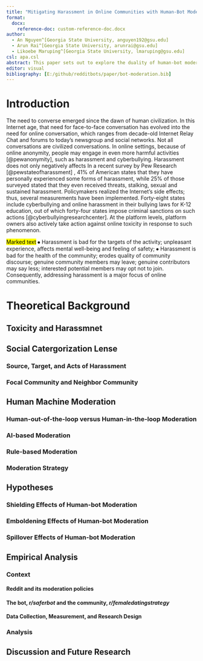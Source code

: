 ```yaml
---
title: "Mitigating Harassment in Online Communities with Human-Bot Moderation: Insights from Reddit Communities"
format: 
  docx:
    reference-doc: custom-reference-doc.docx
author:
  - An Nguyen^[Georgia State University, anguyen192@gsu.edu]
  - Arun Rai^[Georgia State University, arunrai@gsu.edu]
  - Likoebe Maruping^[Georgia State University, lmaruping@gsu.edu]
csl: apa.csl
abstract: This paper sets out to explore the duality of human-bot moderation in mitigating ha¬rassment. We examine communities that use a block-list type of bot to prevent harass¬ment from the source of harassment. We expect that the employment of the bot along¬side human moderation will create a shielding effect - a declining trend of harassment towards community members, followed by an emboldening effect - an uptick in ha¬rassment by community members towards their perceived outgroup members, and, finally, a spillover effect - an increase in harassment in neighbor communities who share the same topic of discussion but not the same moderators. We use Detoxify, a BERT-based model, to determine the probability that a comment represents harassment. . We then use Bayesian Structure Time Series to examine the three types of effects of human-bot moderation in the communities under study
editor: visual
bibliography: [E:/github/redditbots/paper/bot-moderation.bib]
---
```


# Introduction

The need to converse emerged since the dawn of human civilization. In this Internet age, that need for face-to-face conversation has evolved into the need for online conversation, which ranges from decade-old Internet Relay Chat and forums to today’s newsgroup and social networks. Not all conversations are civilized conversations. In online settings, because of online anonymity, people may engage in even more harmful activities [@pewanonymity], such as harassment and cyberbullying. Harassment does not only negatively affects 
In a recent survey by Pew Research [@pewstateofharassment] , 41% of American states that they have personally experienced some forms of harassment, while 25% of those surveyed stated that they even received threats, stalking, sexual and sustained harassment. Policymakers realized the Internet’s side effects; thus, several measurements have been implemented. Forty-eight states include cyberbullying and online harassment in their bullying laws for K-12 education, out of which forty-four states impose criminal sanctions on such actions [@cyberbullyingresearchcenter]. At the platform levels, platform owners also actively take action against online toxicity in response to such phenomenon. 

<mark>Marked text</mark>
⦁	Harassment is bad for the targets of the activity; unpleasant experience, affects mental well-being and feeling of safety;
⦁	Harassment is bad for the health of the community; erodes quality of community discourse; genuine community members may leave; genuine contributors may say less; interested potential members may opt not to join.
Consequently, addressing harassment is a major focus of online communities.

# Theoretical Background

## Toxicity and Harassmnet

## Social Catergorization Lense

### Source, Target, and Acts of Harassment

### Focal Community and Neighbor Community

## Human Machine Moderation

### Human-out-of-the-loop versus Human-in-the-loop Moderation

### AI-based Moderation

### Rule-based Moderation

### Moderation Strategy

## Hypotheses

### Shielding Effects of Human-bot Moderation

### Emboldening Effects of Human-bot Moderation

### Spillover Effects of Human-bot Moderation

## Empirical Analysis

### Context

#### Reddit and its moderation policies

#### The bot, *r/saferbot* and the community, *r/femaledatingstrategy*

#### Data Collection, Measurement, and Research Design

### Analysis

## Discussion and Future Research

::: {#refs}
:::
